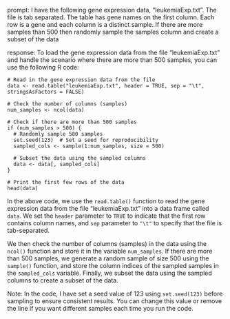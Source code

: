 prompt:
I have the following gene expression data, "leukemiaExp.txt". The file is tab separated. The table has gene names on the first column. Each row is a gene and each column is a distinct sample.  If there are more samples than 500 then randomly sample the samples column and create a subset of the data

response:
To load the gene expression data from the file "leukemiaExp.txt" and handle the scenario where there are more than 500 samples, you can use the following R code:

```
# Read in the gene expression data from the file
data <- read.table("leukemiaExp.txt", header = TRUE, sep = "\t", stringsAsFactors = FALSE)

# Check the number of columns (samples)
num_samples <- ncol(data)

# Check if there are more than 500 samples
if (num_samples > 500) {
  # Randomly sample 500 samples
  set.seed(123)  # Set a seed for reproducibility
  sampled_cols <- sample(1:num_samples, size = 500)
  
  # Subset the data using the sampled columns
  data <- data[, sampled_cols]
}

# Print the first few rows of the data
head(data)
```

In the above code, we use the `read.table()` function to read the gene expression data from the file "leukemiaExp.txt" into a data frame called `data`. We set the `header` parameter to `TRUE` to indicate that the first row contains column names, and `sep` parameter to `"\t"` to specify that the file is tab-separated.

We then check the number of columns (samples) in the data using the `ncol()` function and store it in the variable `num_samples`. If there are more than 500 samples, we generate a random sample of size 500 using the `sample()` function, and store the column indices of the sampled samples in the `sampled_cols` variable. Finally, we subset the data using the sampled columns to create a subset of the data.

Note: In the code, I have set a seed value of 123 using `set.seed(123)` before sampling to ensure consistent results. You can change this value or remove the line if you want different samples each time you run the code.
